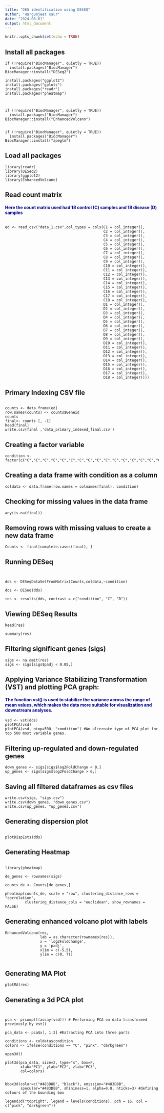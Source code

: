 ---
title: "DEG identification using DESEQ"
author: "Hargunjeet Kaur"
date: "2024-08-01"
output: html_document
---

```{r setup, include=FALSE}
knitr::opts_chunk$set(echo = TRUE)
```

## Install all packages

```         
if (!require("BiocManager", quietly = TRUE))
  install.packages("BiocManager")
BiocManager::install("DESeq2")

install.packages("ggplot2")
install.packages("gplots")
install.packages("readr")
install.packages("pheatmap")



if (!require("BiocManager", quietly = TRUE))
  install.packages("BiocManager")
BiocManager::install("EnhancedVolcano")


if (!require("BiocManager", quietly = TRUE))
  install.packages("BiocManager")
BiocManager::install("apeglm")
```

## Load all packages

```         
library(readr)
library(DESeq2)
library(ggplot2)
library(EnhancedVolcano)
```

## Read count matrix

#### Here the count matrix used had 18 control (C) samples and 18 disease (D) samples {style="color: darkblue"}

```         

ed <- read_csv("data_1.csv",col_types = cols(C1 = col_integer(), 
                                             C2 = col_integer(), 
                                             C3 = col_integer(), 
                                             C4 = col_integer(), 
                                             C5 = col_integer(),
                                             C6 = col_integer(), 
                                             C7 = col_integer(), 
                                             C8 = col_integer(), 
                                             C9 = col_integer(), 
                                             C10 = col_integer(),
                                             C11 = col_integer(),
                                             C12 = col_integer(),
                                             C13 = col_integer(),
                                             C14 = col_integer(),
                                             C15 = col_integer(),
                                             C16 = col_integer(),
                                             C17 = col_integer(),
                                             C18 = col_integer(),
                                             D1 = col_integer(),
                                             D2 = col_integer(),
                                             D3 = col_integer(),
                                             D4 = col_integer(),
                                             D5 = col_integer(),
                                             D6 = col_integer(),
                                             D7 = col_integer(),
                                             D8 = col_integer(),
                                             D9 = col_integer(),
                                             D10 = col_integer(),
                                             D11 = col_integer(),
                                             D12 = col_integer(),
                                             D13 = col_integer(),
                                             D14 = col_integer(),
                                             D15 = col_integer(),
                                             D16 = col_integer(),
                                             D17 = col_integer(),
                                             D18 = col_integer()))
```

## Primary Indexing CSV file

```         

counts <- data.frame(ed)
row.names(counts) <- counts$Geneid
counts
final<- counts [, -1]
head(final)
write.csv(final ,'data_primary_indexed_final.csv')
```

## Creating a factor variable

```         
condition <- factor(c("C","C","C","C","C","C","C","C","C","C","C","C","C","C","C","C","C","C","D","D","D","D","D","D","D","D","D","D","D","D","D","D","D","D","D","D"))
```

## Creating a data frame with condition as a column

```         
coldata <- data.frame(row.names = colnames(final), condition)
```

## Checking for missing values in the data frame

```         
any(is.na(final))
```

## Removing rows with missing values to create a new data frame

`Counts <- final[complete.cases(final), ]`

## Running DESeq

```         


dds <- DESeqDataSetFromMatrix(Counts,coldata,~condition)

dds <- DESeq(dds)

res <- results(dds, contrast = c("condition", "C", "D"))
```

## Viewing DESeq Results

```         
head(res)

summary(res)
```

## Filtering significant genes (sigs)

```         
sigs <- na.omit(res)
sigs <- sigs[sigs$padj < 0.05,]
```

## Applying Variance Stabilizing Transformation (VST) and plotting PCA graph:

#### The function vst() is used to stabilize the variance across the range of mean values, which makes the data more suitable for visualization and downstream analyses. {style="color:darkblue"}

```         
vsd <- vst(dds)
plotPCA(vsd)
plotPCA(vsd, ntop=500, "condition") #An alternate type of PCA plot for top 500 most variable genes.

```

## Filtering up-regulated and down-regulated genes

```         
down_genes <- sigs[sigs$log2FoldChange < 0,]
up_genes <- sigs[sigs$log2FoldChange > 0,]
```

## Saving all filtered dataframes as csv files

```         
write.csv(sigs, "sigs.csv")
write.csv(down_genes, "down_genes.csv")
write.csv(up_genes, "up_genes.csv")
```

## Generating dispersion plot

```         

plotDispEsts(dds)
```

## Generating Heatmap

```         

library(pheatmap)

de_genes <- rownames(sigs)

counts_de <- Counts[de_genes,]

pheatmap(counts_de, scale = "row", clustering_distance_rows = "correlation", 
         clustering_distance_cols = "euclidean", show_rownames = FALSE)
```

## Generating enhanced volcano plot with labels

```         
EnhancedVolcano(res,
                lab = as.character(rownames(res)),  
                x = 'log2FoldChange',
                y = 'padj',
                xlim = c(-5,5),  
                ylim = c(0, 7))
                
```


## Generating MA Plot

```
plotMA(res)
```

## Generating a 3d PCA plot

```


pca <- prcomp(t(assay(vsd))) # Performing PCA on data transformed previously by vst()

pca_data <- pca$x[, 1:3] #Extracting PCA into three parts

conditions <- coldata$condition
colors <- ifelse(conditions == "C", "pink", "darkgreen")

open3d()

plot3d(pca_data, size=2, type="s", box=F,
       xlab="PC1", ylab="PC2", zlab="PC3",
       col=colors)


bbox3d(color=c("#483D8B", "black"), emission="#483D8B",
       specular="#483D8B", shininess=1, alpha=0.8, nticks=3) #defining colours of the bounding box

legend3d("topright", legend = levels(conditions), pch = 16, col = c("pink", "darkgreen"))

```



